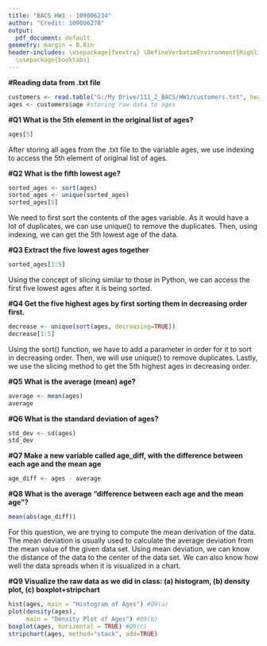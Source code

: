 ```yaml
---
title: "BACS HW1 - 109006234"
author: "Credit: 109006278"
output:
  pdf_document: default
geometry: margin = 0.8in
header-includes: \usepackage{fvextra} \DefineVerbatimEnvironment{Highlighting}{Verbatim}{breaklines,commandchars=\\\{\}}
  \usepackage{booktabs}
---
```


**#Reading data from .txt file**
```r
customers <- read.table("G:/My Drive/111_2_BACS/HW1/customers.txt", header = TRUE)
ages <- customers$age #storing raw data to ages
```

**#Q1 What is the 5th element in the original list of ages?**
```r
ages[5]
```
After storing all ages from the .txt file to the variable ages, we use indexing to access the 5th element of original list of ages. 

**#Q2 What is the fifth lowest age?**
```r
sorted_ages <- sort(ages)
sorted_ages <- unique(sorted_ages)
sorted_ages[5]
```
We need to first sort the contents of the ages variable. As it would have a lot of duplicates, we can use unique() to remove the duplicates. Then, using indexing, we can get the 5th lowest age of the data. 

**#Q3 Extract the five lowest ages together**
```r
sorted_ages[1:5]
```
Using the concept of slicing similar to those in Python, we can access the first five lowest ages after it is being sorted. 

**#Q4 Get the five highest ages by first sorting them in decreasing order first.**
```r
decrease <- unique(sort(ages, decreasing=TRUE))
decrease[1:5]
```
Using the sort() function, we have to add a parameter in order for it to sort in decreasing order. Then, we will use unique() to remove duplicates. Lastly, we use the slicing method to get the 5th highest ages in decreasing order. 

**#Q5 What is the average (mean) age?**
```r
average <- mean(ages)
average
```

**#Q6 What is the standard deviation of ages?**
```r
std_dev <- sd(ages)
std_dev
```

**#Q7 Make a new variable called age_diff, with the difference between each age and the mean age**
```r
age_diff <- ages - average
```

**#Q8 What is the average “difference between each age and the mean age”?**
```r
mean(abs(age_diff))
```
For this question, we are trying to compute the mean derivation of the data. The mean deviation is usually used to calculate the average deviation from the mean value of the given data set. Using mean deviation, we can know the distance of the data to the center of the data set. We can also know how well the data spreads when it is visualized in a chart.

**#Q9 Visualize the raw data as we did in class: (a) histogram, (b) density plot, (c) boxplot+stripchart**
```r
hist(ages, main = "Histogram of Ages") #Q9(a)
plot(density(ages), 
     main = "Density Plot of Ages") #Q9(b)
boxplot(ages, horizontal = TRUE) #Q9(c)
stripchart(ages, method="stack", add=TRUE)
```